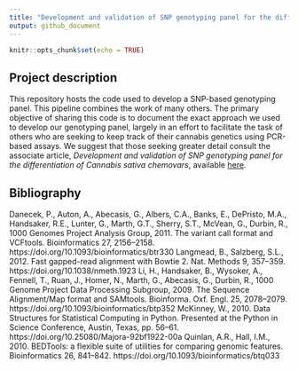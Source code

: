 ```yaml
---
title: "Development and validation of SNP genotyping panel for the differentiation of Cannabis sativa chemovars "
output: github_document
---
```


```r
knitr::opts_chunk$set(echo = TRUE)
```

## Project description

This repository hosts the code used to develop a SNP-based genotyping panel. This pipeline combines the work of many others. The primary objective of sharing this code is to document the exact approach we used to develop our genotyping panel, largely in an effort to facilitate the task of others who are seeking to keep track of their cannabis genetics using PCR-based assays.  We suggest that those seeking greater detail consult the associate article, *Development and validation of SNP genotyping panel for the differentiation of Cannabis sativa chemovars*, available [here](link). 


## Bibliography
Danecek, P., Auton, A., Abecasis, G., Albers, C.A., Banks, E., DePristo, M.A., Handsaker, R.E., Lunter, G., Marth, G.T., Sherry, S.T., McVean, G., Durbin, R., 1000 Genomes Project Analysis Group, 2011. The variant call format and VCFtools. Bioinformatics 27, 2156–2158. https://doi.org/10.1093/bioinformatics/btr330
Langmead, B., Salzberg, S.L., 2012. Fast gapped-read alignment with Bowtie 2. Nat. Methods 9, 357–359. https://doi.org/10.1038/nmeth.1923
Li, H., Handsaker, B., Wysoker, A., Fennell, T., Ruan, J., Homer, N., Marth, G., Abecasis, G., Durbin, R., 1000 Genome Project Data Processing Subgroup, 2009. The Sequence Alignment/Map format and SAMtools. Bioinforma. Oxf. Engl. 25, 2078–2079. https://doi.org/10.1093/bioinformatics/btp352
McKinney, W., 2010. Data Structures for Statistical Computing in Python. Presented at the Python in Science Conference, Austin, Texas, pp. 56–61. https://doi.org/10.25080/Majora-92bf1922-00a
Quinlan, A.R., Hall, I.M., 2010. BEDTools: a flexible suite of utilities for comparing genomic features. Bioinformatics 26, 841–842. https://doi.org/10.1093/bioinformatics/btq033

